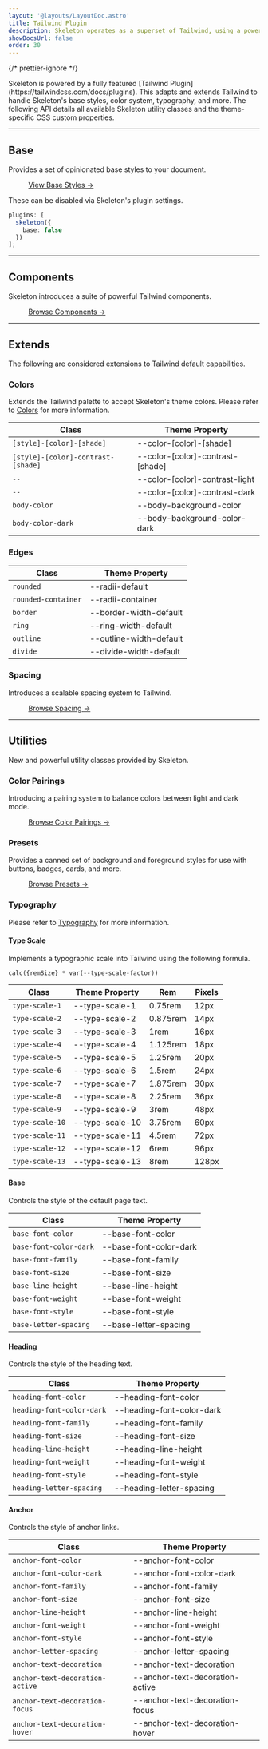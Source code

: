 ```yaml
---
layout: '@layouts/LayoutDoc.astro'
title: Tailwind Plugin
description: Skeleton operates as a superset of Tailwind, using a powerful plugin to extend utility classes and styles.
showDocsUrl: false
order: 30
---
```



{/* prettier-ignore */}
<p class="type-scale-5"> Skeleton is powered by a fully featured [Tailwind Plugin](https://tailwindcss.com/docs/plugins). This adapts and
	extends Tailwind to handle Skeleton's base styles, color system, typography, and more. The following API details all available Skeleton utility classes and the theme-specific CSS custom properties.</p>

---

## Base

Provides a set of opinionated base styles to your document.

<figure class="card-enhanced-gradient flex justify-center p-8">
  <a
    class="btn preset-filled"
    href="https://github.com/skeletonlabs/skeleton/blob/next/packages/skeleton/src/plugin/base/core.css"
    target="_blank"
  >
    View Base Styles &rarr;
  </a>
</figure>

These can be disabled via Skeleton's plugin settings.

```ts title="tailwind.config"
plugins: [
  skeleton({
    base: false
  })
];
```

---

## Components

Skeleton introduces a suite of powerful Tailwind components.

<figure class="card-enhanced-gradient flex justify-center p-8">
  <a href="/docs/tailwind/badges" class="btn preset-filled">
    Browse Components &rarr;
  </a>
</figure>

---

## Extends

The following are considered extensions to Tailwind default capabilities.

### Colors

Extends the Tailwind palette to accept Skeleton's theme colors. Please refer to <a class="anchor" href="/docs/design/colors">Colors</a> for more information.

| Class                              | Theme Property                   |
| ---------------------------------- | -------------------------------- |
| `[style]-[color]-[shade]`          | --color-[color]-[shade]          |
| `[style]-[color]-contrast-[shade]` | --color-[color]-contrast-[shade] |
| `--`                               | --color-[color]-contrast-light   |
| `--`                               | --color-[color]-contrast-dark    |
| `body-color`                       | --body-background-color          |
| `body-color-dark`                  | --body-background-color-dark     |

### Edges

| Class               | Theme Property          |
| ------------------- | ----------------------- |
| `rounded`           | --radii-default         |
| `rounded-container` | --radii-container       |
| `border`            | --border-width-default  |
| `ring`              | --ring-width-default    |
| `outline`           | --outline-width-default |
| `divide`            | --divide-width-default  |

### Spacing

Introduces a scalable spacing system to Tailwind.

<figure class="card-enhanced-gradient flex justify-center p-8">
  <a href="/docs/design/spacing" class="btn preset-filled">
    Browse Spacing &rarr;
  </a>
</figure>

---

## Utilities

New and powerful utility classes provided by Skeleton.

### Color Pairings

Introducing a pairing system to balance colors between light and dark mode.

<figure class="card-enhanced-gradient flex justify-center p-8">
  <a href="/docs/design/colors#pairings" class="btn preset-filled">
    Browse Color Pairings &rarr;
  </a>
</figure>

### Presets

Provides a canned set of background and foreground styles for use with buttons, badges, cards, and more.

<figure class="card-enhanced-gradient flex justify-center p-8">
  <a href="/docs/design/presets" class="btn preset-filled">
    Browse Presets &rarr;
  </a>
</figure>

### Typography

Please refer to [Typography](/docs/design/typography) for more information.

#### Type Scale

Implements a typographic scale into Tailwind using the following formula.

```plaintext
calc({remSize} * var(--type-scale-factor))
```

| Class           | Theme Property  | Rem      | Pixels |
| --------------- | --------------- | -------- | ------ |
| `type-scale-1`  | --type-scale-1  | 0.75rem  | 12px   |
| `type-scale-2`  | --type-scale-2  | 0.875rem | 14px   |
| `type-scale-3`  | --type-scale-3  | 1rem     | 16px   |
| `type-scale-4`  | --type-scale-4  | 1.125rem | 18px   |
| `type-scale-5`  | --type-scale-5  | 1.25rem  | 20px   |
| `type-scale-6`  | --type-scale-6  | 1.5rem   | 24px   |
| `type-scale-7`  | --type-scale-7  | 1.875rem | 30px   |
| `type-scale-8`  | --type-scale-8  | 2.25rem  | 36px   |
| `type-scale-9`  | --type-scale-9  | 3rem     | 48px   |
| `type-scale-10` | --type-scale-10 | 3.75rem  | 60px   |
| `type-scale-11` | --type-scale-11 | 4.5rem   | 72px   |
| `type-scale-12` | --type-scale-12 | 6rem     | 96px   |
| `type-scale-13` | --type-scale-13 | 8rem     | 128px  |

#### Base

Controls the style of the default page text.

| Class                  | Theme Property         |
| ---------------------- | ---------------------- |
| `base-font-color`      | --base-font-color      |
| `base-font-color-dark` | --base-font-color-dark |
| `base-font-family`     | --base-font-family     |
| `base-font-size`       | --base-font-size       |
| `base-line-height`     | --base-line-height     |
| `base-font-weight`     | --base-font-weight     |
| `base-font-style`      | --base-font-style      |
| `base-letter-spacing`  | --base-letter-spacing  |

#### Heading

Controls the style of the heading text.

| Class                     | Theme Property            |
| ------------------------- | ------------------------- |
| `heading-font-color`      | --heading-font-color      |
| `heading-font-color-dark` | --heading-font-color-dark |
| `heading-font-family`     | --heading-font-family     |
| `heading-font-size`       | --heading-font-size       |
| `heading-line-height`     | --heading-line-height     |
| `heading-font-weight`     | --heading-font-weight     |
| `heading-font-style`      | --heading-font-style      |
| `heading-letter-spacing`  | --heading-letter-spacing  |

#### Anchor

Controls the style of anchor links.

| Class                           | Theme Property                  |
| ------------------------------- | ------------------------------- |
| `anchor-font-color`             | --anchor-font-color             |
| `anchor-font-color-dark`        | --anchor-font-color-dark        |
| `anchor-font-family`            | --anchor-font-family            |
| `anchor-font-size`              | --anchor-font-size              |
| `anchor-line-height`            | --anchor-line-height            |
| `anchor-font-weight`            | --anchor-font-weight            |
| `anchor-font-style`             | --anchor-font-style             |
| `anchor-letter-spacing`         | --anchor-letter-spacing         |
| `anchor-text-decoration`        | --anchor-text-decoration        |
| `anchor-text-decoration-active` | --anchor-text-decoration-active |
| `anchor-text-decoration-focus`  | --anchor-text-decoration-focus  |
| `anchor-text-decoration-hover`  | --anchor-text-decoration-hover  |
